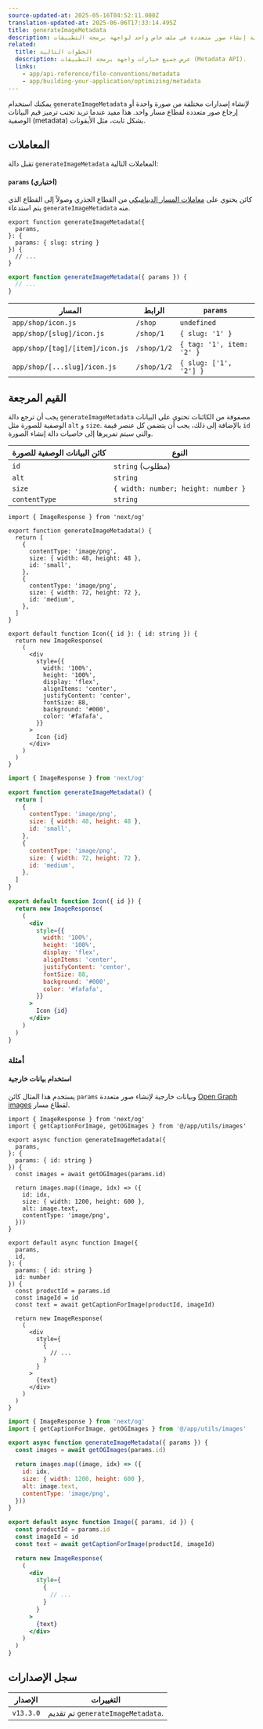 ```yaml
---
source-updated-at: 2025-05-16T04:52:11.000Z
translation-updated-at: 2025-06-06T17:33:14.495Z
title: generateImageMetadata
description: تعلم كيفية إنشاء صور متعددة في ملف خاص واحد لواجهة برمجة التطبيقات (Metadata API).
related:
  title: الخطوات التالية
  description: عرض جميع خيارات واجهة برمجة التطبيقات (Metadata API).
  links:
    - app/api-reference/file-conventions/metadata
    - app/building-your-application/optimizing/metadata
---
```


يمكنك استخدام `generateImageMetadata` لإنشاء إصدارات مختلفة من صورة واحدة أو إرجاع صور متعددة لقطاع مسار واحد. هذا مفيد عندما تريد تجنب ترميز قيم البيانات الوصفية (metadata) بشكل ثابت، مثل الأيقونات.

## المعاملات

تقبل دالة `generateImageMetadata` المعاملات التالية:

#### `params` (اختياري)

كائن يحتوي على [معاملات المسار الديناميكي](/docs/app/building-your-application/routing/dynamic-routes) من القطاع الجذري وصولاً إلى القطاع الذي يتم استدعاء `generateImageMetadata` منه.

```tsx filename="icon.tsx" switcher
export function generateImageMetadata({
  params,
}: {
  params: { slug: string }
}) {
  // ...
}
```

```jsx filename="icon.js" switcher
export function generateImageMetadata({ params }) {
  // ...
}
```

| المسار                          | الرابط       | `params`                  |
| ------------------------------- | ----------- | ------------------------- |
| `app/shop/icon.js`              | `/shop`     | `undefined`               |
| `app/shop/[slug]/icon.js`       | `/shop/1`   | `{ slug: '1' }`           |
| `app/shop/[tag]/[item]/icon.js` | `/shop/1/2` | `{ tag: '1', item: '2' }` |
| `app/shop/[...slug]/icon.js`    | `/shop/1/2` | `{ slug: ['1', '2'] }`    |

## القيم المرجعة

يجب أن ترجع دالة `generateImageMetadata` مصفوفة من الكائنات تحتوي على البيانات الوصفية للصورة مثل `alt` و `size`. بالإضافة إلى ذلك، يجب أن يتضمن كل عنصر قيمة `id` والتي سيتم تمريرها إلى خاصيات دالة إنشاء الصورة.

| كائن البيانات الوصفية للصورة | النوع                                |
| --------------------- | ----------------------------------- |
| `id`                  | `string` (مطلوب)                 |
| `alt`                 | `string`                            |
| `size`                | `{ width: number; height: number }` |
| `contentType`         | `string`                            |

```tsx filename="icon.tsx" switcher
import { ImageResponse } from 'next/og'

export function generateImageMetadata() {
  return [
    {
      contentType: 'image/png',
      size: { width: 48, height: 48 },
      id: 'small',
    },
    {
      contentType: 'image/png',
      size: { width: 72, height: 72 },
      id: 'medium',
    },
  ]
}

export default function Icon({ id }: { id: string }) {
  return new ImageResponse(
    (
      <div
        style={{
          width: '100%',
          height: '100%',
          display: 'flex',
          alignItems: 'center',
          justifyContent: 'center',
          fontSize: 88,
          background: '#000',
          color: '#fafafa',
        }}
      >
        Icon {id}
      </div>
    )
  )
}
```

```jsx filename="icon.js" switcher
import { ImageResponse } from 'next/og'

export function generateImageMetadata() {
  return [
    {
      contentType: 'image/png',
      size: { width: 48, height: 48 },
      id: 'small',
    },
    {
      contentType: 'image/png',
      size: { width: 72, height: 72 },
      id: 'medium',
    },
  ]
}

export default function Icon({ id }) {
  return new ImageResponse(
    (
      <div
        style={{
          width: '100%',
          height: '100%',
          display: 'flex',
          alignItems: 'center',
          justifyContent: 'center',
          fontSize: 88,
          background: '#000',
          color: '#fafafa',
        }}
      >
        Icon {id}
      </div>
    )
  )
}
```

### أمثلة

#### استخدام بيانات خارجية

يستخدم هذا المثال كائن `params` وبيانات خارجية لإنشاء صور متعددة [Open Graph images](/docs/app/api-reference/file-conventions/metadata/opengraph-image) لقطاع مسار.

```tsx filename="app/products/[id]/opengraph-image.tsx" switcher
import { ImageResponse } from 'next/og'
import { getCaptionForImage, getOGImages } from '@/app/utils/images'

export async function generateImageMetadata({
  params,
}: {
  params: { id: string }
}) {
  const images = await getOGImages(params.id)

  return images.map((image, idx) => ({
    id: idx,
    size: { width: 1200, height: 600 },
    alt: image.text,
    contentType: 'image/png',
  }))
}

export default async function Image({
  params,
  id,
}: {
  params: { id: string }
  id: number
}) {
  const productId = params.id
  const imageId = id
  const text = await getCaptionForImage(productId, imageId)

  return new ImageResponse(
    (
      <div
        style={
          {
            // ...
          }
        }
      >
        {text}
      </div>
    )
  )
}
```

```jsx filename="app/products/[id]/opengraph-image.js" switcher
import { ImageResponse } from 'next/og'
import { getCaptionForImage, getOGImages } from '@/app/utils/images'

export async function generateImageMetadata({ params }) {
  const images = await getOGImages(params.id)

  return images.map((image, idx) => ({
    id: idx,
    size: { width: 1200, height: 600 },
    alt: image.text,
    contentType: 'image/png',
  }))
}

export default async function Image({ params, id }) {
  const productId = params.id
  const imageId = id
  const text = await getCaptionForImage(productId, imageId)

  return new ImageResponse(
    (
      <div
        style={
          {
            // ...
          }
        }
      >
        {text}
      </div>
    )
  )
}
```

## سجل الإصدارات

| الإصدار   | التغييرات                             |
| --------- | ----------------------------------- |
| `v13.3.0` | تم تقديم `generateImageMetadata`. |